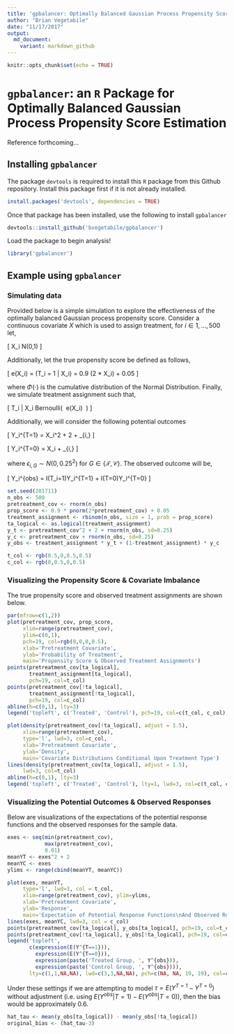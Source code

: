 ```yaml
---
title: 'gpbalancer: Optimally Balanced Gaussian Process Propensity Score Estimation'
author: "Brian Vegetabile"
date: "11/17/2017"
output: 
  md_document:
    variant: markdown_github
---
```


```r
knitr::opts_chunk$set(echo = TRUE)
```

# $\texttt{gpbalancer}$: an `R` Package for Optimally Balanced Gaussian Process Propensity Score Estimation

Reference forthcoming...


## Installing `gpbalancer`

The package `devtools` is required to install this `R` package from this Github repository.  Install this package first if it is not already installed.

```r
install.packages('devtools', dependencies = TRUE)
```

Once that package has been installed, use the following to install `gpbalancer`

```r
devtools::install_github('bvegetabile/gpbalancer')
```

Load the package to begin analysis!

```r
library('gpbalancer')
```

## Example using `gpbalancer`



### Simulating data

Provided below is a simple simulation to explore the effectiveness of the optimally balanced Gaussian process propensity score. Consider a continuous covariate $X$ which is used to assign treatment, for $i \in 1, \dots, 500$ let,

\[
X_i \sim N(0,1)
\]

Additionally, let the true propensity score be defined as follows,

\[
e(X_i) = \mbox{Pr}(T_i = 1 | X_i) = 0.9 \times \Phi(2 * X_i) + 0.05
\]

where $\Phi(\cdot)$ is the cumulative distribution of the Normal Distribution.  Finally, we simulate treatment assignment such that,

\[
T_i | X_i \sim Bernoulli( \ e(X_i) \ )
\]


Additionally, we will consider the following potential outcomes

\[
Y_i^{T=1} = X_i^2 + 2 + \epsilon_{i,\mathcal{T}}
\]

\[
Y_i^{T=0} = X_i + \epsilon_{i,\mathcal{C}}
\]

where $\epsilon_{i,G} \sim N(0, 0.25^2)$ for $G \in \{\mathcal{T},\mathcal{C}\}$.  The observed outcome will be,

\[
Y_i^{obs} = I(T_i=1)Y_i^{T=1} + I(T=0)Y_i^{T=0}
\]

```r
set.seed(201711)
n_obs <- 500
pretreatment_cov <- rnorm(n_obs)
prop_score <- 0.9 * pnorm(2*pretreatment_cov) + 0.05
treatment_assignment <- rbinom(n_obs, size = 1, prob = prop_score)
ta_logical <- as.logical(treatment_assignment)
y_t <- pretreatment_cov^2 + 2 + rnorm(n_obs, sd=0.25)
y_c <- pretreatment_cov + rnorm(n_obs, sd=0.25)
y_obs <- treatment_assignment * y_t + (1-treatment_assignment) * y_c

t_col <- rgb(0.5,0,0.5,0.5)
c_col <- rgb(0,0.5,0,0.5)
```

### Visualizing the Propensity Score & Covariate Imbalance

The true propensity score and observed treatment assignments are shown below.

```r
par(mfrow=c(1,2))
plot(pretreatment_cov, prop_score, 
     xlim=range(pretreatment_cov), 
     ylim=c(0,1),
     pch=19, col=rgb(0,0,0,0.5),
     xlab='Pretreatment Covariate',
     ylab='Probability of Treatment',
     main='Propensity Score & Observed Treatment Assignments')
points(pretreatment_cov[ta_logical],
       treatment_assignment[ta_logical],
       pch=19, col=t_col)
points(pretreatment_cov[!ta_logical],
       treatment_assignment[!ta_logical],
       pch=19, col=c_col)
abline(h=c(0,1), lty=3)
legend('topleft', c('Treated', 'Control'), pch=19, col=c(t_col, c_col), bg='white')

plot(density(pretreatment_cov[!ta_logical], adjust = 1.5),
     xlim=range(pretreatment_cov), 
     type='l', lwd=3, col=c_col,
     xlab='Pretreatment Covariate',
     ylab='Density',
     main='Covariate Distributions Conditional Upon Treatment Type')
lines(density(pretreatment_cov[ta_logical], adjust = 1.5),
     lwd=3, col=t_col)
abline(h=c(0,1), lty=3)
legend('topleft', c('Treated', 'Control'), lty=1, lwd=3, col=c(t_col, c_col), bg='white')
```

### Visualizing the Potential Outcomes & Observed Responses

Below are visualizations of the expectations of the potential response functions and the observed responses for the sample data.  

```r
exes <- seq(min(pretreatment_cov), 
            max(pretreatment_cov), 
            0.01)
meanYT <- exes^2 + 2
meanYC <- exes
ylims <- range(cbind(meanYT, meanYC))

plot(exes, meanYT,
     type='l', lwd=3, col = t_col,
     xlim=range(pretreatment_cov), ylim=ylims,
     xlab='Pretreatment Covariate',
     ylab='Response',
     main='Expectation of Potential Response Functions\nAnd Observed Response Values')
lines(exes, meanYC, lwd=3, col = c_col)
points(pretreatment_cov[ta_logical], y_obs[ta_logical], pch=19, col=t_col)
points(pretreatment_cov[!ta_logical], y_obs[!ta_logical], pch=19, col=c_col)
legend('topleft', 
       c(expression(E(Y^{T==1})), 
         expression(E(Y^{T==0})),
         expression(paste('Treated Group, ', Y^{obs})), 
         expression(paste('Control Group, ', Y^{obs}))), 
       lty=c(1,1,NA,NA), lwd=c(3,3,NA,NA), pch=c(NA, NA, 19, 19), col=c(t_col, c_col), bg='white')
```

Under these settings if we are attempting to model $\tau = E(Y^{T=1} - Y^{T=0})$ without adjustment (i.e. using $E(Y^{obs} | T=1) - E(Y^{obs} | T=0))$, then the bias would be approximately 0.6. 

```r
hat_tau <- mean(y_obs[ta_logical]) - mean(y_obs[!ta_logical])
original_bias <- (hat_tau-3)
```


